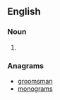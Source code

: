==English==

===Noun===
{{head|en|noun plural form}}

# {{plural of|nomogram|lang=en}}

===Anagrams===
* [[groomsman#English|groomsman]]
* [[monograms#English|monograms]]